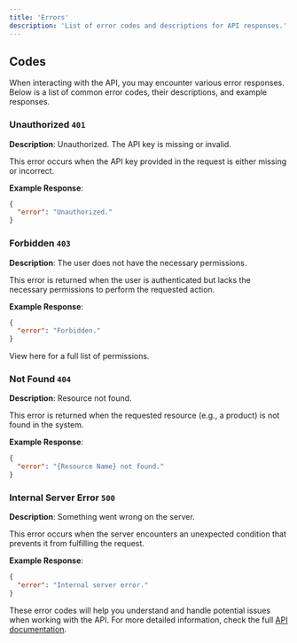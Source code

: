 ```yaml
---
title: 'Errors'
description: 'List of error codes and descriptions for API responses.'
---
```


## Codes

When interacting with the API, you may encounter various error responses. Below is a list of common error codes, their descriptions, and example responses.

### Unauthorized `401`

**Description**: Unauthorized. The API key is missing or invalid.

This error occurs when the API key provided in the request is either missing or incorrect.

**Example Response**:
```json
{
  "error": "Unauthorized."
}
```

### Forbidden `403`

**Description**: The user does not have the necessary permissions.

This error is returned when the user is authenticated but lacks the necessary permissions to perform the requested action.

**Example Response**:

```json
{
  "error": "Forbidden."
}
```

View here for a full list of permissions.

### Not Found `404`

**Description**: Resource not found.

This error is returned when the requested resource (e.g., a product) is not found in the system.

**Example Response**:

```json
{
  "error": "{Resource Name} not found."
}
```

### Internal Server Error `500`

**Description**: Something went wrong on the server.

This error occurs when the server encounters an unexpected condition that prevents it from fulfilling the request.

**Example Response**:

```json
{
  "error": "Internal server error."
}
```
These error codes will help you understand and handle potential issues when working with the API. For more detailed information, check the full [API documentation](https://docs.flux-os.com/api-reference).